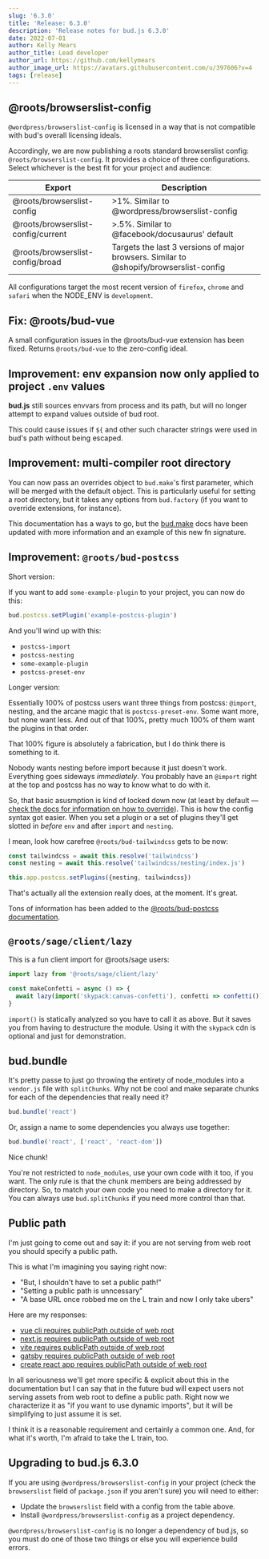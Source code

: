```yaml
---
slug: '6.3.0'
title: 'Release: 6.3.0'
description: 'Release notes for bud.js 6.3.0'
date: 2022-07-01
author: Kelly Mears
author_title: Lead developer
author_url: https://github.com/kellymears
author_image_url: https://avatars.githubusercontent.com/u/397606?v=4
tags: [release]
---
```



<!--truncate-->

## @roots/browserslist-config

`@wordpress/browserslist-config` is licensed in a way that is not compatible with bud's overall licensing ideals.

Accordingly, we are now publishing a roots standard browserslist config: `@roots/browserslist-config`. It provides a choice of three configurations. Select whichever is the best fit for your project and audience:

| Export                             | Description                                                                            |
| ---------------------------------- | -------------------------------------------------------------------------------------- |
| @roots/browserslist-config         | >1%. Similar to @wordpress/browserslist-config                                         |
| @roots/browserslist-config/current | >.5%. Similar to @facebook/docusaurus' default                                         |
| @roots/browserslist-config/broad   | Targets the last 3 versions of major browsers. Similar to @shopify/browserslist-config |

All configurations target the most recent version of `firefox`, `chrome` and `safari` when the NODE_ENV is `development`.

## Fix: @roots/bud-vue

A small configuration issues in the @roots/bud-vue extension has been fixed. Returns `@roots/bud-vue` to the zero-config ideal.

## Improvement: env expansion now only applied to project `.env` values

**bud.js** still sources envvars from process and its path, but will no longer attempt to expand values outside of bud root.

This could cause issues if `${` and other such character strings were used in bud's path without being escaped.

## Improvement: multi-compiler root directory

You can now pass an overrides object to `bud.make`'s first parameter, which will be merged with the default object. This is particularly useful for setting a root directory, but it takes any options from `bud.factory` (if you want to override extensions, for instance).

This documentation has a ways to go, but the [bud.make](https://bud.js.org/docs/bud.make) docs have been updated with more information and an example of this new fn signature.

## Improvement: `@roots/bud-postcss`

Short version:

If you want to add `some-example-plugin` to your project, you can now do this:

```js
bud.postcss.setPlugin('example-postcss-plugin')
```

And you'll wind up with this:

- `postcss-import`
- `postcss-nesting`
- `some-example-plugin`
- `postcss-preset-env`

Longer version:

Essentially 100% of postcss users want three things from postcss: `@import`, nesting, and the arcane magic that is `postcss-preset-env`. Some want more, but none want less. And out of that 100%, pretty much 100% of them want the plugins in that order.

That 100% figure is absolutely a fabrication, but I do think there is something to it.

Nobody wants nesting before import because it just doesn't work. Everything goes sideways _immediately_. You probably have an `@import` right at the top and postcss has no way to know what to do with it.

So, that basic asusmption is kind of locked down now (at least by default &mdash; [check the docs for information on how to override](https://bud.js.org/extensions/bud-postcss)). This is how the config syntax got easier. When you set a plugin or a set of plugins they'll get slotted in _before_ `env` and after
`import` and `nesting`.

I mean, look how carefree `@roots/bud-tailwindcss` gets to be now:

```ts
const tailwindcss = await this.resolve('tailwindcss')
const nesting = await this.resolve('tailwindcss/nesting/index.js')

this.app.postcss.setPlugins({nesting, tailwindcss})
```

That's actually all the extension really does, at the moment. It's great.

Tons of information has been added to the [@roots/bud-postcss documentation](https://bud.js.org/extensions/bud-postcss).

## `@roots/sage/client/lazy`

This is a fun client import for @roots/sage users:

```ts
import lazy from '@roots/sage/client/lazy'

const makeConfetti = async () => {
  await lazy(import('skypack:canvas-confetti'), confetti => confetti())
}
```

`import()` is statically analyzed so you have to call it as above. But it saves you from having to destructure the module. Using it with the `skypack` cdn is optional and just for demonstration.

## bud.bundle

It's pretty passe to just go throwing the entirety of node_modules into a `vendor.js` file with `splitChunks`. Why not be cool and make separate chunks for each of the dependencies that really need it?

```ts
bud.bundle('react')
```

Or, assign a name to some dependencies you always use together:

```ts
bud.bundle('react', ['react', 'react-dom'])
```

Nice chunk!

You're not restricted to `node_modules`, use your own code with it too, if you want. The only rule is that the chunk members are being addressed by directory. So, to match your own code you need to make a directory for it.
You can always use `bud.splitChunks` if you need more control than that.

## Public path

I'm just going to come out and say it: if you are not serving from web root you should specify a public path.

This is what I'm imagining you saying right now:

- "But, I shouldn't have to set a public path!"
- "Setting a public path is unncessary"
- "A base URL once robbed me on the L train and now I only take ubers"

Here are my responses:

- [vue cli requires publicPath outside of web root](https://cli.vuejs.org/config/#publicpath)
- [next.js requires publicPath outside of web root](https://nextjs.org/docs/api-reference/next.config.js/basepath)
- [vite requires publicPath outside of web root](https://vitejs.dev/guide/build.html#public-base-path)
- [gatsby requires publicPath outside of web root](https://www.gatsbyjs.com/docs/how-to/previews-deploys-hosting/path-prefix/)
- [create react app requires publicPath outside of web root](https://create-react-app.dev/docs/advanced-configuration/)

In all seriousness we'll get more specific & explicit about this in the documentation but I can say that in the future bud will expect users not serving assets from web root to define a public path. Right now we characterize
it as "if you want to use dynamic imports", but it will be simplifying to just assume it is set.

I think it is a reasonable requirement and certainly a common one. And, for what it's worth, I'm afraid to take the L train, too.

## Upgrading to bud.js 6.3.0

If you are using `@wordpress/browserslist-config` in your project (check the `browserslist` field of `package.json` if you aren't sure) you will need to either:

- Update the `browserslist` field with a config from the table above.
- Install `@wordpress/browserslist-config` as a project dependency.

`@wordpress/browserslist-config` is no longer a dependency of bud.js, so you must do one of those two things or else you will experience build errors.

```

```

